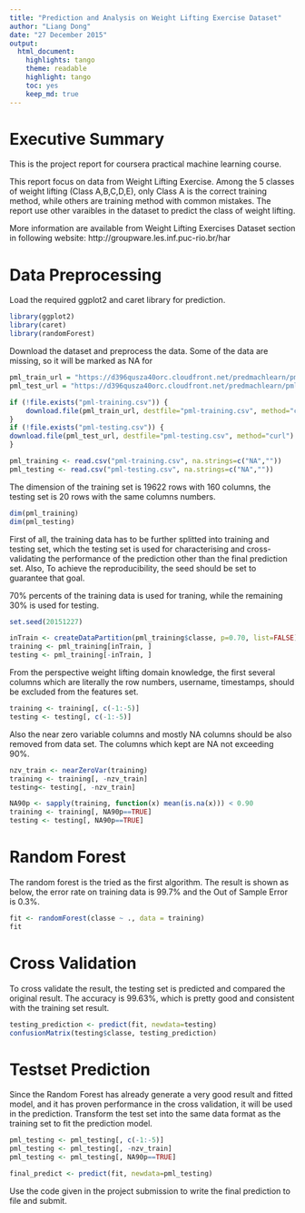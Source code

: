 ```yaml
---
title: "Prediction and Analysis on Weight Lifting Exercise Dataset"
author: "Liang Dong"
date: "27 December 2015"
output:
  html_document:
    highlights: tango
    theme: readable
    highlight: tango
    toc: yes
    keep_md: true
---
```


# Executive Summary

This is the project report for coursera practical machine learning course.

This report focus on data from Weight Lifting Exercise. Among the 5 classes of weight lifting (Class A,B,C,D,E), only Class A is the correct training method, while others are training method with common mistakes. The report use other varaibles in the dataset to predict the class of weight lifting.

More information are available from Weight Lifting Exercises Dataset section in following website: http://groupware.les.inf.puc-rio.br/har

# Data Preprocessing

Load the required ggplot2 and caret library for prediction.

```r
library(ggplot2)
library(caret)
library(randomForest)
```

Download the dataset and preprocess the data. Some of the data are missing, so it will be marked as NA for

```r
pml_train_url = "https://d396qusza40orc.cloudfront.net/predmachlearn/pml-training.csv"
pml_test_url = "https://d396qusza40orc.cloudfront.net/predmachlearn/pml-testing.csv"

if (!file.exists("pml-training.csv")) {
    download.file(pml_train_url, destfile="pml-training.csv", method="curl")
}
if (!file.exists("pml-testing.csv")) {
download.file(pml_test_url, destfile="pml-testing.csv", method="curl")
}

pml_training <- read.csv("pml-training.csv", na.strings=c("NA",""))
pml_testing <- read.csv("pml-testing.csv", na.strings=c("NA",""))
```

The dimension of the training set is 19622 rows with 160 columns, the testing set is 20 rows with the same columns numbers. 

```r
dim(pml_training)
dim(pml_testing)
```

First of all, the training data has to be further splitted into training and testing set, which the testing set is used for characterising and cross-validating the performance of the prediction other than the final prediction set. Also, To achieve the reproducibility, the seed should be set to guarantee that goal.

70% percents of the training data is used for traning, while the remaining 30% is used for testing.

```r
set.seed(20151227)

inTrain <- createDataPartition(pml_training$classe, p=0.70, list=FALSE)
training <- pml_training[inTrain, ]
testing <- pml_training[-inTrain, ]
```

From the perspective weight lifting domain knowledge, the first several columns which are literally the row numbers, username, timestamps, should be excluded from the features set. 

```r
training <- training[, c(-1:-5)]
testing <- testing[, c(-1:-5)]
```

Also the near zero variable columns and mostly NA columns should be also removed from data set. The columns which kept are NA not exceeding 90%.

```r
nzv_train <- nearZeroVar(training)
training <- training[, -nzv_train]
testing<- testing[, -nzv_train]

NA90p <- sapply(training, function(x) mean(is.na(x))) < 0.90
training <- training[, NA90p==TRUE]
testing <- testing[, NA90p==TRUE]
```

# Random Forest

The random forest is the tried as the first algorithm. The result is shown as below, the error rate on training data is 99.7% and the Out of Sample Error is 0.3%.

```r
fit <- randomForest(classe ~ ., data = training)
fit
```

# Cross Validation

To cross validate the result, the testing set is predicted and compared the original result. The accuracy is 99.63%, which is pretty good and consistent with the training set result.

```r
testing_prediction <- predict(fit, newdata=testing)
confusionMatrix(testing$classe, testing_prediction)
```

# Testset Prediction

Since the Random Forest has already generate a very good result and fitted model, and it has proven performance in the cross validation, it will be used in the prediction. Transform the test set into the same data format as the training set to fit the prediction model. 

```r
pml_testing <- pml_testing[, c(-1:-5)]
pml_testing <- pml_testing[, -nzv_train]
pml_testing <- pml_testing[, NA90p==TRUE]

final_predict <- predict(fit, newdata=pml_testing)
```

Use the code given in the project submission to write the final prediction to file and submit.


